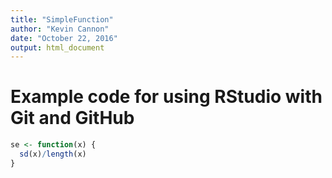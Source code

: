 ```yaml
---
title: "SimpleFunction"
author: "Kevin Cannon"
date: "October 22, 2016"
output: html_document
---
```


# Example code for using RStudio with Git and GitHub

```r
se <- function(x) {
  sd(x)/length(x)
}
```
